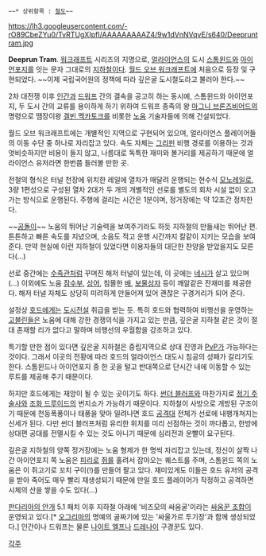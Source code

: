  ~~* 상위항목 : [[철도]]~~

https://lh3.googleusercontent.com/-rO89CbeZYu0/TvRTUgXIpfI/AAAAAAAAAZ4/9w1dVnNVqvE/s640/Deepruntram.jpg

'''Deeprun Tram'''. [[워크래프트]] 시리즈의 지명으로, [[얼라이언스(워크래프트)|얼라이언스]]의 도시 [[스톰윈드]]와 [[아이언포지]]를 잇는 문자 그대로의 [[지하철]]이다. [[월드 오브 워크래프트]]에 처음으로 등장 및 구현되었다. ~~이제 국립국어원의 정책에 따라 깊은굴 도시철도라고 불러야 한다.~~

2차 대전쟁 이후 [[인간(워크래프트)|인간]]과 [[드워프(워크래프트)|드워프]] 간의 결속을 공고히 하는 동시에, 스톰윈드와 아이언포지, 두 도시 간의 교류를 용이하게 하기 위하여 드워프 종족의 왕 [[마그니 브론즈비어드]]의 명령으로 땜장이왕 [[겔빈 멕카토크]]를 비롯한 [[노움(워크래프트)|노움]] 기술자들에 의해 건설되었다. 

월드 오브 워크래프트에는 개별적인 지역으로 구현되어 있으며, 얼라이언스 플레이어들의 이동 수단 중 하나로 자리잡고 있다. 속도 자체는 [[그리핀#s-7|그리핀]] 비행 경로를 이용하는 것과 엇비슷하지만 비용이 들지 않고, 나름대로 독특한 재미와 볼거리를 제공하기 때문에 얼라이언스 유저라면 한번쯤 들러볼 만한 곳.

전철의 형식은 터널 천장에 위치한 레일에 열차가 매달려 운행되는 현수식 [[모노레일]]로, 3량 1편성으로 구성된 열차 2대가 두 개의 개별적인 선로를 별도의 회차 시설 없이 오고가는 방식으로 운행된다. 주행에 걸리는 시간은 1분이며, 정거장에는 약 12초간 정차한다.

~~[[공돌이]]~~ 노움의 뛰어난 기술력을 보여주기라도 하듯 지하철의 만듦새는 뛰어난 편. 튼튼하고 빠른 속도를 지녔으며, 소음도 적고 운행 시간까지 칼같이 지키는 모습을 보여준다. 만약 현실에 이런 지하철이 있었다면 이용자들의 대단한 찬양을 받았을지도 모른다(…)

선로 중간에는 [[수족관#s-3|수족관]]처럼 꾸며진 해저 터널이 있는데, 이 곳에는 [[네시]]가 살고 있으며(…) 이외에도 노움 [[다이버#s-1|잠수부]], [[상어]], 침몰한 [[선박|배]], [[보물상자]] 등이 깨알같은 잔재미를 제공한다. 해저 터널 자체도 상당히 미려하게 만들어져 있어 괜찮은 구경거리가 되어 준다.

설정상 [[호드(워크래프트)|호드]]에게는 [[도시전설]] 취급을 받는 듯. 특히 호드와 협력하여 비행선을 운영하는 [[고블린(워크래프트)|고블린]]들은 노움에 대해 강한 경쟁의식을 가지고 있는 만큼, 깊은굴 지하철 같은 것이 절대 존재할 리가 없다고 말하며 비행선의 우월함을 강조하고 있다.

특기할 만한 점이 있다면 깊은굴 지하철은 중립지역으로 상대 진영과 [[PvP#s-1.3.1|PvP]]가 가능하다는 것이다. 그래서 이곳의 전황에 따라 호드의 얼라이언스 대도시 침공의 성패가 갈리기도 한다. 스톰윈드나 아이언포지 중 한 곳을 털고 반대쪽으로 단시간 내에 이동할 수 있는 루트를 제공해 주기 때문이다.

하지만 호드에게는 재앙이 될 수 있는 곳이기도 하다. [[썬더 블러프]]와 마찬가지로 [[주술사(월드 오브 워크래프트)/정기|정기 주술사]]와 [[드루이드(월드 오브 워크래프트)/조화|조화 드루이드]]의 번지쇼가 가능하기 때문이다. 지하철이 사방으로 개방된 구조이기 때문에 천둥폭풍이나 태풍을 맞아 밀려나면 호드 [[공격대#s-1.2|공격대]] 전체가 선로에 내팽개쳐지는 신세가 된다. 다만 썬더 블러프처럼 유리한 위치를 미리 선점하는 것이 까다롭고, 한방에 상대편 공대를 전멸시킬 수 있는 것도 아니기 때문에 심리전과 운빨이 요구된다.

깊은굴 지하철의 양쪽 정거장에는 노움 형제가 한 명씩 자리잡고 있는데, 정신이 살짝 나간 아이언포지 쪽 노움은 [[피리#s-1|피리]]로 [[쥐]]를 홀려서 잡아오는 퀘스트를 주며, 스톰윈드 쪽의 노움은 이 쥐고기로 꼬치 구이(!)를 만들어 팔고 있다. 재미있게도 이들은 호드 유저의 공격을 받아 죽어도 매우 빨리 재생성되기 때문에 만일 호드 플레이어가 작정하고 공격하면 시체의 산을 쌓을 수도 있다(…)

[[판다리아의 안개]] 5.1 패치 이후 지하철 아래에 '비즈모의 싸움굴'이라는 [[싸움꾼 조합]]이 운영되고 있다.[* [[오그리마]]의 명예의 골짜기에 있는 '싸울가르 투기장'과 함께 생성되었다.] 인간이나 드워프는 물론 [[나이트 엘프]]나 [[드레나이]] 구경꾼도 있다.

[[각주]]
